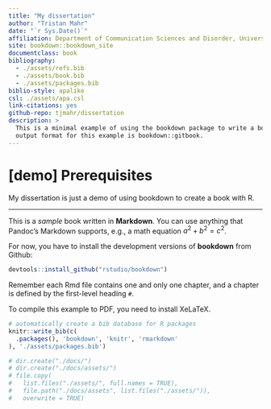 ```yaml
--- 
title: "My dissertation"
author: "Tristan Mahr"
date: "`r Sys.Date()`"
affiliation: Department of Communication Sciences and Disorder, University of Wisconsin–Madison
site: bookdown::bookdown_site
documentclass: book
bibliography: 
  - ./assets/refs.bib
  - ./assets/book.bib
  - ./assets/packages.bib
biblio-style: apalike
csl: ./assets/apa.csl
link-citations: yes
github-repo: tjmahr/dissertation
description: > 
  This is a minimal example of using the bookdown package to write a book. The
  output format for this example is bookdown::gitbook.
---
```





# [demo] Prerequisites

My dissertation is just a demo of using bookdown to create a book with R.

***

This is a _sample_ book written in **Markdown**. You can use anything that
Pandoc's Markdown supports, e.g., a math equation $a^2 + b^2 = c^2$.

For now, you have to install the development versions of **bookdown** from
Github:

```r
devtools::install_github("rstudio/bookdown")
```

Remember each Rmd file contains one and only one chapter, and a chapter is
defined by the first-level heading `#`.

To compile this example to PDF, you need to install XeLaTeX.

```r
# automatically create a bib database for R packages
knitr::write_bib(c(
  .packages(), 'bookdown', 'knitr', 'rmarkdown'
), './assets/packages.bib')

# dir.create("./docs/")
# dir.create("./docs/assets/")
# file.copy(
#   list.files("./assets/", full.names = TRUE), 
#   file.path("./docs/assets", list.files("./assets/")), 
#   overwrite = TRUE)
```



